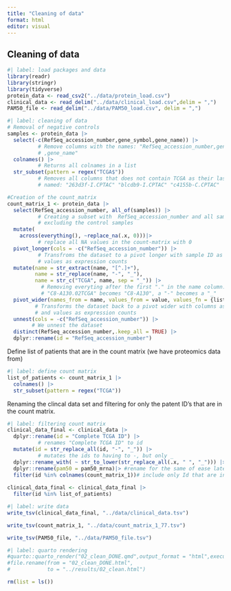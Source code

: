 ```yaml
---
title: "Cleaning of data"
format: html
editor: visual
---
```


## Cleaning of data

```r
#| label: load packages and data
library(readr)
library(stringr)
library(tidyverse)
protein_data <- read_csv2("../data/protein_load.csv")
clinical_data <- read_delim("../data/clinical_load.csv",delim = ",") 
PAM50_file <- read_delim("../data/PAM50_load.csv", delim = ",") 
```

```r
#| label: cleaning of data
# Removal of negative controls
samples <- protein_data |>
  select(-c(RefSeq_accession_number,gene_symbol,gene_name)) |>  
          # Remove columns with the names: "RefSeq_accession_number,gene_symbo
          # ,gene_name"
  colnames() |>
          # Returns all colnames in a list
  str_subset(pattern = regex("TCGA$"))
          # Removes all columns that does not contain TCGA as their last letters. THis is because the dataset have 3 controls, 
          # named: "263d3f-I.CPTAC" "blcdb9-I.CPTAC" "c4155b-C.CPTAC"

#Creation of the count_matrix
count_matrix_1 <- protein_data |>
  select(RefSeq_accession_number, all_of(samples)) |>
          # Creating a subset with  RefSeq_accession_number and all samples,
          # excluding the control samples
  mutate(
    across(everything(), ~replace_na(.x, 0)))|>
          # replace all NA values in the count-matrix with 0
  pivot_longer(cols = -c("RefSeq_accession_number")) |> 
          # Transfroms the dataset to a pivot longer with sample ID as names and
          # values as expression counts
  mutate(name = str_extract(name, "[^.]+"),
         name = str_replace(name, "-", "_"),
         name = str_c("TCGA", name, sep = "_")) |>
           # Removing everyting after the first "." in the name column. 
           # "C8-A130.02TCGA" becomes "C8-A130", a "-" becomes a "_"
  pivot_wider(names_from = name, values_from = value, values_fn = {list}) |>
         # Transforms the dataset back to a pivot wider with columns as sample ID 
         # and values as expression counts
  unnest(cols = -c("RefSeq_accession_number")) |> 
        # We unnest the dataset
  distinct(RefSeq_accession_number,.keep_all = TRUE) |>
  dplyr::rename(id = "RefSeq_accession_number")

```

Define list of patients that are in the count matrix (we have proteomics data from)

```r
#| label: define count matrix
list_of_patients <- count_matrix_1 |>
  colnames() |>
  str_subset(pattern = regex("TCGA"))
```

Renaming the clincal data set and filtering for only the patent ID's that are in the count matrix.

```r
#| label: filtering count matrix
clinical_data_final <- clinical_data |>
  dplyr::rename(id = "Complete TCGA ID") |>
          # renames "Complete TCGA ID" to id
  mutate(id = str_replace_all(id, "-", "_")) |>
          # mutates the ids to having to -, but only _
  dplyr::rename_with( ~ str_to_lower(str_replace_all(.x, " ", "_"))) |> 
  dplyr::rename(pam50 = pam50_mrna)|> #rename for the same of ease later on
  filter(id %in% colnames(count_matrix_1))# include only Id that are in our count matrix
  
clinical_data_final <- clinical_data_final |>
  filter(id %in% list_of_patients)
```

```r
#| label: write data
write_tsv(clinical_data_final, "../data/clinical_data.tsv")

write_tsv(count_matrix_1, "../data/count_matrix_1_77.tsv")

write_tsv(PAM50_file, "../data/PAM50_file.tsv")
```

```r
#| label: quarto rendering
#quarto::quarto_render("02_clean_DONE.qmd",output_format = "html",execute = T)
#file.rename(from = "02_clean_DONE.html",
#            to = "../results/02_clean.html")
```

```r
rm(list = ls())
```
